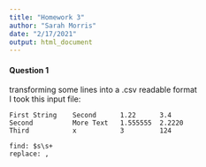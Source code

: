 ```yaml
---
title: "Homework 3"
author: "Sarah Morris"
date: "2/17/2021"
output: html_document
---
```

#### Question 1    
transforming some lines into a .csv readable format  
I took this input file:  
```  
First String    Second      1.22      3.4
Second          More Text   1.555555  2.2220
Third           x           3         124
```
```
find: $s\s+
replace: , 
```

